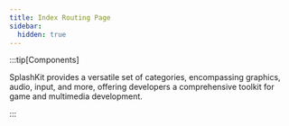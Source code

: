 ```yaml
---
title: Index Routing Page
sidebar:
  hidden: true
---
```



:::tip[Components]

SplashKit provides a versatile set of categories, encompassing graphics, audio, input, and more, offering developers a comprehensive toolkit for game and multimedia development.

:::


<Some>
</Some>
